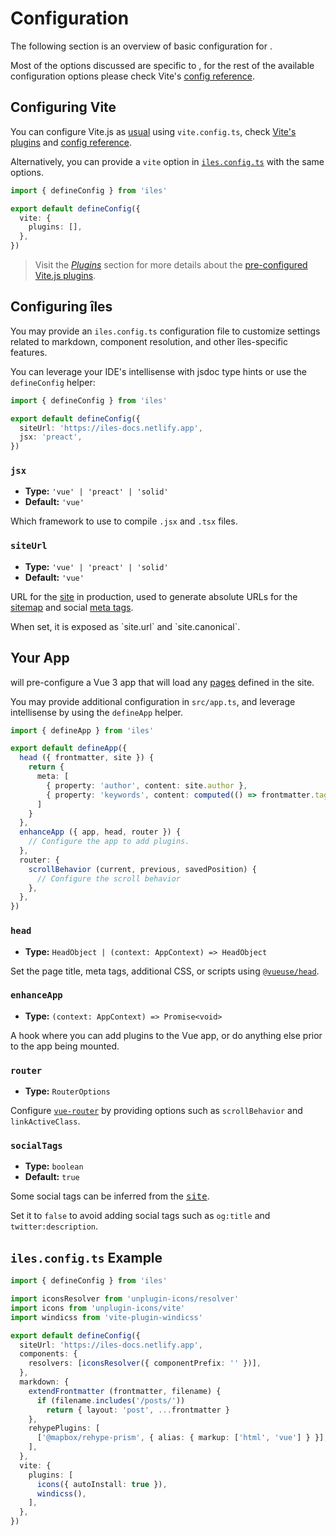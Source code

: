 [pages]: /guide/pages
[plugins]: /config/plugins
[Vite's plugins]: https://vitejs.dev/plugins/
[config reference]: https://vitejs.dev/config/

[site]: /guide/development#site
[meta tags]: /guide/meta-tags
[sitemap]: /guide/development#sitemap

# Configuration

The following section is an overview of basic configuration for <Iles/>.

Most of the options discussed are specific to <Iles/>, for the rest of the available configuration options please check Vite's [config reference].

## Configuring Vite <ViteLogo/>

You can configure Vite.js as [usual](https://vitejs.dev/config/) using `vite.config.ts`, check [Vite's plugins] and [config reference].

Alternatively, you can provide a `vite` option in [`iles.config.ts`](#configuring-îles) with the same options.

```ts
import { defineConfig } from 'iles'

export default defineConfig({
  vite: {
    plugins: [],
  },
})
```

> Visit the _[Plugins]_ section for more details about the [pre-configured Vite.js plugins](/config/plugins#vite-plugins).

## Configuring <span class="hidden">îles</span> <Iles heading/>

You may provide an `iles.config.ts` configuration file to customize settings
related to markdown, component resolution, and other îles-specific features.

You can leverage your IDE's intellisense with jsdoc type hints or use the `defineConfig` helper:

```ts
import { defineConfig } from 'iles'

export default defineConfig({
  siteUrl: 'https://iles-docs.netlify.app',
  jsx: 'preact',
})
```

### `jsx`

- **Type:** `'vue' | 'preact' | 'solid'`
- **Default:** `'vue'`

Which framework to use to compile `.jsx` and `.tsx` files.

### `siteUrl`

- **Type:** `'vue' | 'preact' | 'solid'`
- **Default:** `'vue'`

URL for the [site] in production, used to generate absolute URLs for the [sitemap]
and social [meta tags].

<Tip>
When set, it is exposed as `site.url` and `site.canonical`.
</Tip>

## Your App

<Iles/> will pre-configure a Vue 3 app that will load any [pages] defined in the
site.

You may provide additional configuration in `src/app.ts`, and leverage
intellisense by using the `defineApp` helper.

```ts
import { defineApp } from 'iles'

export default defineApp({
  head ({ frontmatter, site }) {
    return {
      meta: [
        { property: 'author', content: site.author },
        { property: 'keywords', content: computed(() => frontmatter.tags) },
      ]
    }
  },
  enhanceApp ({ app, head, router }) {
    // Configure the app to add plugins.
  },
  router: {
    scrollBehavior (current, previous, savedPosition) {
      // Configure the scroll behavior
    }, 
  },
})
```

### `head`

- **Type:** `HeadObject | (context: AppContext) => HeadObject`

Set the page title, meta tags, additional CSS, or scripts using [`@vueuse/head`][@vueuse/head].

### `enhanceApp`

- **Type:** `(context: AppContext) => Promise<void>`

A hook where you can add plugins to the Vue app, or do anything else prior to
the app being mounted.

### `router`

- **Type:** `RouterOptions`

Configure [`vue-router`][vue-router] by providing options such as `scrollBehavior` and `linkActiveClass`.

### `socialTags`

- **Type:** `boolean`
- **Default:** `true`

Some social tags can be inferred from the <kbd>[site]</kbd>.

Set it to `false` to avoid adding social tags such as `og:title` and `twitter:description`.

## `iles.config.ts` Example

```ts
import { defineConfig } from 'iles'

import iconsResolver from 'unplugin-icons/resolver'
import icons from 'unplugin-icons/vite'
import windicss from 'vite-plugin-windicss'

export default defineConfig({
  siteUrl: 'https://iles-docs.netlify.app',
  components: {
    resolvers: [iconsResolver({ componentPrefix: '' })],
  },
  markdown: {
    extendFrontmatter (frontmatter, filename) {
      if (filename.includes('/posts/'))
        return { layout: 'post', ...frontmatter }
    },
    rehypePlugins: [
      ['@mapbox/rehype-prism', { alias: { markup: ['html', 'vue'] } }],
    ],
  },
  vite: {
    plugins: [
      icons({ autoInstall: true }),
      windicss(),
    ],
  },
})
```


[vue-router]: https://next.router.vuejs.org/
[@vueuse/head]: https://github.com/vueuse/head
[site]: #the-site

